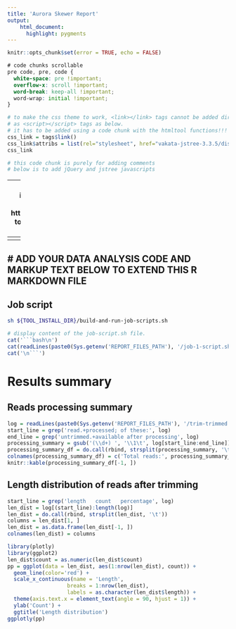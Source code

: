 ```yaml
---
title: 'Aurora Skewer Report'
output:
    html_document:
      highlight: pygments
---
```


```r
knitr::opts_chunk$set(error = TRUE, echo = FALSE)
```

```css
# code chunks scrollable
pre code, pre, code {
  white-space: pre !important;
  overflow-x: scroll !important;
  word-break: keep-all !important;
  word-wrap: initial !important;
}
```


```r
# to make the css theme to work, <link></link> tags cannot be added directly 
# as <script></script> tags as below.
# it has to be added using a code chunk with the htmltool functions!!!
css_link = tags$link()
css_link$attribs = list(rel="stylesheet", href="vakata-jstree-3.3.5/dist/themes/default/style.min.css")
css_link
```

```r
# this code chunk is purely for adding comments
# below is to add jQuery and jstree javascripts
```
<script src="https://code.jquery.com/jquery-3.3.1.min.js"></script>
<script src="vakata-jstree-3.3.5/dist/jstree.min.js"></script>

---
# javascript code below is to build the file tree interface
# see this for how to implement opening hyperlink: https://stackoverflow.com/questions/18611317/how-to-get-i-get-leaf-nodes-in-jstree-to-open-their-hyperlink-when-clicked-when
---
<script>
  $(function () {
    // create an instance when the DOM is ready
    $('#jstree').jstree().bind("select_node.jstree", function (e, data) {
     window.open( data.node.a_attr.href, data.node.a_attr.target )
    });
  });
</script>

---
# ADD YOUR DATA ANALYSIS CODE AND MARKUP TEXT BELOW TO EXTEND THIS R MARKDOWN FILE
---

## Job script

```bash
sh ${TOOL_INSTALL_DIR}/build-and-run-job-scripts.sh
```

```r
# display content of the job-script.sh file.
cat('```bash\n')
cat(readLines(paste0(Sys.getenv('REPORT_FILES_PATH'), '/job-1-script.sh')), sep = '\n')
cat('\n```')
```

# Results summary

## Reads processing summary

```r
log = readLines(paste0(Sys.getenv('REPORT_FILES_PATH'), '/trim-trimmed.log'))
start_line = grep('read.+processed; of these:', log)
end_line = grep('untrimmed.+available after processing', log)
processing_summary = gsub('(\\d+) ', '\\1\t', log[start_line:end_line])
processing_summary_df = do.call(rbind, strsplit(processing_summary, '\t'))
colnames(processing_summary_df) = c('Total reads:', processing_summary_df[1,1])
knitr::kable(processing_summary_df[-1, ])
```

## Length distribution of reads after trimming

```r
start_line = grep('length	count	percentage', log)
len_dist = log[(start_line):length(log)]
len_dist = do.call(rbind, strsplit(len_dist, '\t'))
columns = len_dist[1, ]
len_dist = as.data.frame(len_dist[-1, ])
colnames(len_dist) = columns

library(plotly)
library(ggplot2)
len_dist$count = as.numeric(len_dist$count)
pp = ggplot(data = len_dist, aes(1:nrow(len_dist), count)) +
  geom_line(color='red') +
  scale_x_continuous(name = 'Length',
                   breaks = 1:nrow(len_dist),
                   labels = as.character(len_dist$length)) +
  theme(axis.text.x = element_text(angle = 90, hjust = 1)) +
  ylab('Count') +
  ggtitle('Length distribution')
ggplotly(pp)
```

